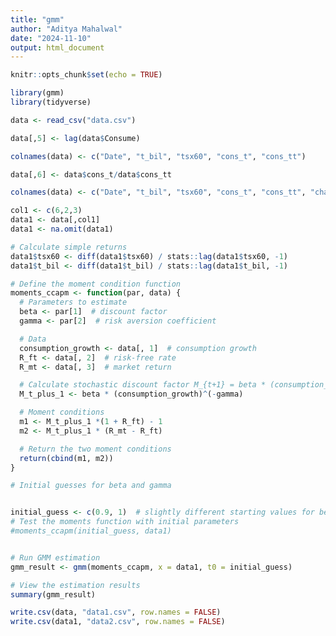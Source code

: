 ```yaml
---
title: "gmm"
author: "Aditya Mahalwal"
date: "2024-11-10"
output: html_document
---
```


```r
knitr::opts_chunk$set(echo = TRUE)
```

```r
library(gmm)
library(tidyverse)
```

```r
data <- read_csv("data.csv")
```

```r
data[,5] <- lag(data$Consume)
```

```r
colnames(data) <- c("Date", "t_bil", "tsx60", "cons_t", "cons_tt")
```

```r
data[,6] <- data$cons_t/data$cons_tt
```

```r
colnames(data) <- c("Date", "t_bil", "tsx60", "cons_t", "cons_tt", "change_tt" )
```

```r
col1 <- c(6,2,3)
data1 <- data[,col1]
data1 <- na.omit(data1)
```

```r
# Calculate simple returns
data1$tsx60 <- diff(data1$tsx60) / stats::lag(data1$tsx60, -1)
data1$t_bil <- diff(data1$t_bil) / stats::lag(data1$t_bil, -1)
```



```r
# Define the moment condition function
moments_ccapm <- function(par, data) {
  # Parameters to estimate
  beta <- par[1]  # discount factor
  gamma <- par[2]  # risk aversion coefficient

  # Data
  consumption_growth <- data[, 1]  # consumption growth
  R_ft <- data[, 2]  # risk-free rate
  R_mt <- data[, 3]  # market return

  # Calculate stochastic discount factor M_{t+1} = beta * (consumption_growth)^(-gamma)
  M_t_plus_1 <- beta * (consumption_growth)^(-gamma)

  # Moment conditions
  m1 <- M_t_plus_1 *(1 + R_ft) - 1
  m2 <- M_t_plus_1 * (R_mt - R_ft)

  # Return the two moment conditions
  return(cbind(m1, m2))
}
```

```r
# Initial guesses for beta and gamma


initial_guess <- c(0.9, 1)  # slightly different starting values for beta and gamma
# Test the moments function with initial parameters
#moments_ccapm(initial_guess, data1)


# Run GMM estimation
gmm_result <- gmm(moments_ccapm, x = data1, t0 = initial_guess)

# View the estimation results
summary(gmm_result)
```


```r
write.csv(data, "data1.csv", row.names = FALSE)
write.csv(data1, "data2.csv", row.names = FALSE)
```





